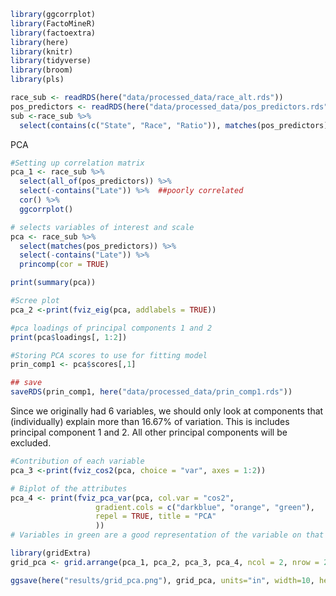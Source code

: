```r
library(ggcorrplot)
library(FactoMineR)
library(factoextra)
library(here)
library(knitr)
library(tidyverse)
library(broom)
library(pls)

race_sub <- readRDS(here("data/processed_data/race_alt.rds"))
pos_predictors <- readRDS(here("data/processed_data/pos_predictors.rds"))
sub <-race_sub %>% 
  select(contains(c("State", "Race", "Ratio")), matches(pos_predictors))
```

PCA
```r
#Setting up correlation matrix
pca_1 <- race_sub %>% 
  select(all_of(pos_predictors)) %>% 
  select(-contains("Late")) %>%  ##poorly correlated
  cor() %>% 
  ggcorrplot()

# selects variables of interest and scale
pca <- race_sub %>% 
  select(matches(pos_predictors)) %>% 
  select(-contains("Late")) %>% 
  princomp(cor = TRUE)

```

```r
print(summary(pca))

#Scree plot
pca_2 <-print(fviz_eig(pca, addlabels = TRUE))

#pca loadings of principal components 1 and 2
print(pca$loadings[, 1:2])

#Storing PCA scores to use for fitting model
prin_comp1 <- pca$scores[,1]

## save
saveRDS(prin_comp1, here("data/processed_data/prin_comp1.rds"))
```

Since we originally had 6 variables, we should only look at components that (individually) explain more than 16.67% of variation. This is includes principal component 1 and 2. All other principal components will be excluded. 

```r
#Contribution of each variable 
pca_3 <-print(fviz_cos2(pca, choice = "var", axes = 1:2))

# Biplot of the attributes
pca_4 <- print(fviz_pca_var(pca, col.var = "cos2",
                   gradient.cols = c("darkblue", "orange", "green"),
                   repel = TRUE, title = "PCA"
                   ))
# Variables in green are a good representation of the variable on that component.
```

```r
library(gridExtra)
grid_pca <- grid.arrange(pca_1, pca_2, pca_3, pca_4, ncol = 2, nrow = 2)

ggsave(here("results/grid_pca.png"), grid_pca, units="in", width=10, height=10, dpi=300)
```